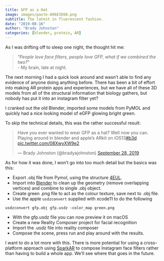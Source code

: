 ```yaml
---
title: GFP as a Hat
image: images/paste-A96E3E60.png
subtitle: The latest in fluorescent fashion.
date: "2019-08-16"
author: "Brady Johnston"
categories: [blender, protein, AR]
---
```


As I was drifting off to sleep one night, the thought hit me:

> "*People love face filters, people love GFP, what if we combined the two?*"\
> - My brain, late at night.

The next morning I had a quick look around and wasn't able to find any evidence of anyone doing anything before.
There has been a bit of effort into making AR protein apps and experiences, but we have all of these 3D models from all of the structural information that biology gathers, but nobody has put it into an instagram filter yet?

I cranked out the old Blender, imported some models from PyMOL and quickly had a nice looking model of eGFP glowing bright green.

To skip the technical details, this was the rather successful result:

<blockquote class="twitter-tweet">

<p lang="en" dir="ltr">

Have you ever wanted to wear GFP as a hat?
Well now you can.
Playing around in blender and apple's ARkit on iOS13<a href="https://twitter.com/hashtag/b3d?src=hash&amp;ref_src=twsrc%5Etfw">#b3d</a> <a href="https://t.co/08XwyXW9e2">pic.twitter.com/08XwyXW9e2</a>

</p>

--- Brady Johnston (@bradyajohnston) <a href="https://twitter.com/bradyajohnston/status/1177755074853924864?ref_src=twsrc%5Etfw">September 28, 2019</a>

</blockquote>

```{=html}
<script async src="https://platform.twitter.com/widgets.js" charset="utf-8"></script>
```
As for how it was done, I won't go into too much detail but the basics was this:

-   Export .obj file from Pymol, using the structure [4EUL](https://www.rcsb.org/structure/4EUL).
-   Import into [Blender](https://blender.org) to clean up the geometry (remove overlapping vertices) and combine to single .obj object.
-   Create green .png file to act as the colour texture, save next to .obj file.
-   Use the apple `usdzconvert` supplied with xcode11 to do the following

```{=html}
<!-- -->
```
    usdzconvert gfp.obj gfp.usdz -color_map green.png

-   With the gfp.usdz file you can now preview it on macOS
-   Create a new Reality Composer project for facial recognition
-   Import the .usdz file into reality composer
-   Compose the scene, press run and play around with the results.

I want to do a lot more with this.
There is more potential for using a cross-platform approach using [SparkAR](https://sparkar.facebook.com/ar-studio/) to compose Instagram face filters rather than having to build a whole app.
We'll see where that goes in the future.
